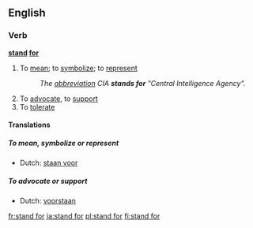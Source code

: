 ==English==

===Verb===
'''[[stand]] [[for]]'''

# {{idiom}} To [[mean]]; to [[symbolize]]; to [[represent]]
#: ''The [[abbreviation]] CIA '''stands for''' "Central Intelligence Agency".''
# To [[advocate]], to [[support]]
# To [[tolerate]]

====Translations====

=====To mean, symbolize or represent=====
{{rfc-header|To mean, symbolize or represent}}
* Dutch: [[staan voor]]

=====To advocate or support=====
* Dutch: [[voorstaan]]

[[fr:stand for]]
[[ja:stand for]]
[[pl:stand for]]
[[fi:stand for]]